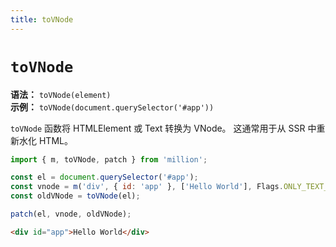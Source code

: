 ```yaml
---
title: toVNode
---
```


# `toVNode`

**语法：** `toVNode(element)`\
**示例：** `toVNode(document.querySelector('#app'))`

`toVNode` 函数将 HTMLElement 或 Text 转换为 VNode。 这通常用于从 SSR 中重新水化 HTML。

```js
import { m, toVNode, patch } from 'million';

const el = document.querySelector('#app');
const vnode = m('div', { id: 'app' }, ['Hello World'], Flags.ONLY_TEXT_CHILDREN);
const oldVNode = toVNode(el);

patch(el, vnode, oldVNode);
```

```html
<div id="app">Hello World</div>
```
